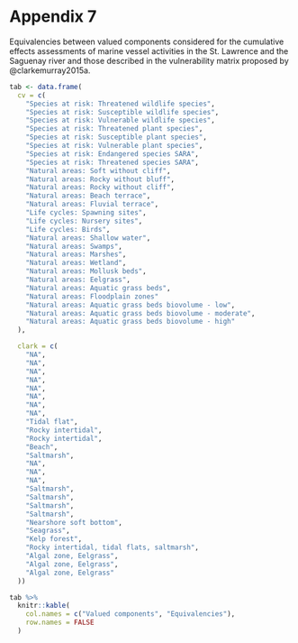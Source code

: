 # Appendix 7 {.unnumbered #annexe7}

Equivalencies between valued components considered for the cumulative effects assessments of marine vessel activities in the St. Lawrence and the Saguenay river and those described in the vulnerability matrix proposed by @clarkemurray2015a.

```r
tab <- data.frame(
  cv = c(
    "Species at risk: Threatened wildlife species",
    "Species at risk: Susceptible wildlife species",
    "Species at risk: Vulnerable wildlife species",
    "Species at risk: Threatened plant species",
    "Species at risk: Susceptible plant species",
    "Species at risk: Vulnerable plant species",
    "Species at risk: Endangered species SARA",
    "Species at risk: Threatened species SARA",
    "Natural areas: Soft without cliff",
    "Natural areas: Rocky without bluff",
    "Natural areas: Rocky without cliff",
    "Natural areas: Beach terrace",
    "Natural areas: Fluvial terrace",
    "Life cycles: Spawning sites",
    "Life cycles: Nursery sites",
    "Life cycles: Birds",
    "Natural areas: Shallow water",
    "Natural areas: Swamps",
    "Natural areas: Marshes",
    "Natural areas: Wetland",
    "Natural areas: Mollusk beds",
    "Natural areas: Eelgrass",
    "Natural areas: Aquatic grass beds",
    "Natural areas: Floodplain zones"
    "Natural areas: Aquatic grass beds biovolume - low",
    "Natural areas: Aquatic grass beds biovolume - moderate",
    "Natural areas: Aquatic grass beds biovolume - high"
  ),

  clark = c(
    "NA",
    "NA",
    "NA",
    "NA",
    "NA",
    "NA",
    "NA",
    "NA",
    "Tidal flat",
    "Rocky intertidal",
    "Rocky intertidal",
    "Beach",
    "Saltmarsh",
    "NA",
    "NA",
    "NA",
    "Saltmarsh",
    "Saltmarsh",
    "Saltmarsh",
    "Saltmarsh",
    "Nearshore soft bottom",
    "Seagrass",
    "Kelp forest",
    "Rocky intertidal, tidal flats, saltmarsh",
    "Algal zone, Eelgrass",
    "Algal zone, Eelgrass",
    "Algal zone, Eelgrass"
  ))

tab %>%
  knitr::kable(
    col.names = c("Valued components", "Equivalencies"),
    row.names = FALSE
  )
```
